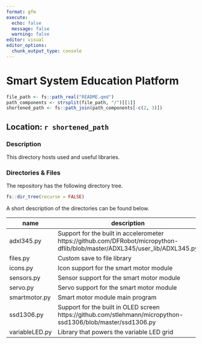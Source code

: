 ```yaml
---
format: gfm
execute:
  echo: false
  message: false
  warning: false
editor: visual
editor_options: 
  chunk_output_type: console
---
```


# Smart System Education Platform

```r
file_path <- fs::path_real("README.qmd")
path_components <- strsplit(file_path, "/")[[1]]
shortened_path <- fs::path_join(path_components[-c(2, 3)])
```

## Location: `r shortened_path`

### Description

This directory hosts used and useful libraries.

### Directories & Files

The repository has the following directory tree.

```r
fs::dir_tree(recurse = FALSE)
```

A short description of the directories can be found below.

| name           | description                               | contribution |
|----------------|-------------------------------------------|--------------|
| adxl345.py	 | Support for the built in accelerometer https://github.com/DFRobot/micropython-dflib/blob/master/ADXL345/user_lib/ADXL345.py | Milan        |
| files.py	 | Custom save to file library		     | Milan        |
| icons.py	 | Icon support for the smart motor module   | Milan        |
| sensors.py	 | Sensor support for the smart motor module | Milan        |
| servo.py	 | Servo support for the smart motor module  | Milan        |
| smartmotor.py	 | Smart motor module main program	     | Milan        |
| ssd1306.py	 | Support for the built in OLED screen https://github.com/stlehmann/micropython-ssd1306/blob/master/ssd1306.py | Milan        |
| variableLED.py | Library that powers the variable LED grid | Sophie       |
